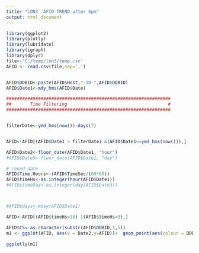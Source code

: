 ```yaml
---
title: "LON3 -AFID TREND after 6pm"
output: html_document
---
```


```r
library(ggplot2)
library(plotly)
library(lubridate)
library(igraph)
library(dplyr)
file<-'C:/temp/lon3/temp.csv'
AFID <- read.csv(file,sep=',')


AFID$DDBID<-paste(AFID$Host,"-ID-",AFID$DDBID)
AFID$Date1<-mdy_hms(AFID$Date)

##############################################################
##       Time Filtering                                      #
##############################################################


filterDate<-ymd_hms(now())-days(7)


AFID<-AFID[(AFID$Date1 > filterDate) &(AFID$Date1<=ymd_hms(now())),]

AFID$Date2<-floor_date(AFID$Date1, "hour")
#AFID$Date3<-floor_date(AFID$Date1, "day")

# round_date
AFID$Time.Hours<-(AFID$TimeSec/(60*60))
AFID$timeHs<-as.integer(hour(AFID$Date1))
#AFID$timeDay<-as.integer(day(AFID$Date3))



#AFID$days<-mday(AFID$Date1)

AFID<-AFID[(AFID$timeHs>18) |(AFID$timeHs<9),]

```

```r
  
AFID$CS<-as.character(substr(AFID$DDBID,1,5))
m1 <- ggplot(AFID, aes(x = Date2,y=AFID))+  geom_point(aes(colour = DDBID))  + facet_grid(CS~.)+ ggtitle("LON3 -AFID TREND after 6pm")
 
ggplotly(m1)

```